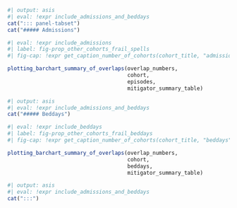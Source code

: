 ```r
#| output: asis
#| eval: !expr include_admissions_and_beddays
cat("::: panel-tabset")
cat("##### Admissions")
```

```r
#| eval: !expr include_admissions
#| label: fig-prop_other_cohorts_frail_spells
#| fig-cap: !expr get_caption_number_of_cohorts(cohort_title, "admissions")

plotting_barchart_summary_of_overlaps(overlap_numbers,
                                      cohort, 
                                      episodes, 
                                      mitigator_summary_table)

```

```r
#| output: asis
#| eval: !expr include_admissions_and_beddays
cat("##### Beddays")
```

```r
#| eval: !expr include_beddays
#| label: fig-prop_other_cohorts_frail_beddays
#| fig-cap: !expr get_caption_number_of_cohorts(cohort_title, "beddays")

plotting_barchart_summary_of_overlaps(overlap_numbers,
                                      cohort, 
                                      beddays, 
                                      mitigator_summary_table)

```

```r
#| output: asis
#| eval: !expr include_admissions_and_beddays
cat(":::")
```